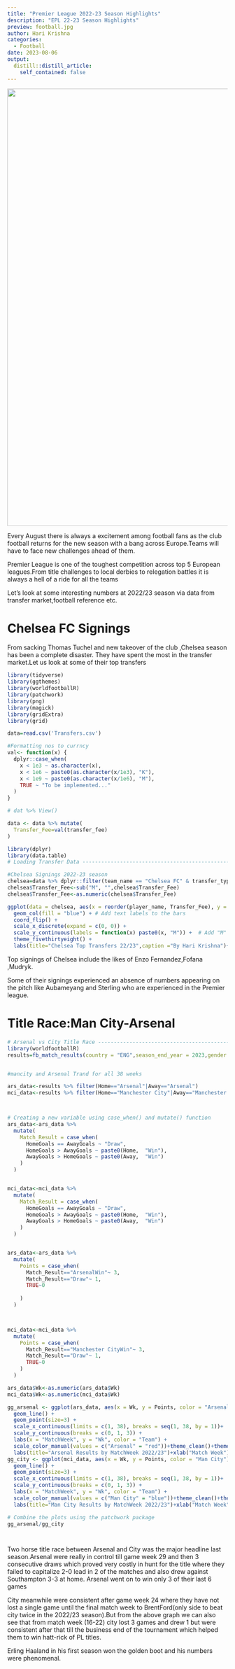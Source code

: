 ```yaml
---
title: "Premier League 2022-23 Season Highlights"
description: "EPL 22-23 Season Highlights" 
preview: football.jpg
author: Hari Krishna
categories:
  - Football
date: 2023-08-06
output:
  distill::distill_article:
    self_contained: false
---
```


![](football.jpg){width="1000"}

Every August there is always a excitement among football fans as the club football returns for the new season with a bang across Europe.Teams will have to face new challenges ahead of them.

Premier League is one of the toughest competition across top 5 European leagues.From title challenges to local derbies to relegation battles it is always a hell of a ride for all the teams

Let's look at some interesting numbers at 2022/23 season via data from transfer market,football reference etc.

# Chelsea FC Signings

From sacking Thomas Tuchel and new takeover of the club ,Chelsea season has been a complete disaster. They have spent the most in the transfer market.Let us look at some of their top transfers

```r
library(tidyverse)
library(ggthemes)
library(worldfootballR)
library(patchwork)
library(png)
library(magick)
library(gridExtra)
library(grid)
```

```r
data=read.csv('Transfers.csv')

#Formatting nos to currncy
val<- function(x) {
  dplyr::case_when(
    x < 1e3 ~ as.character(x),
    x < 1e6 ~ paste0(as.character(x/1e3), "K"),
    x < 1e9 ~ paste0(as.character(x/1e6), "M"),
    TRUE ~ "To be implemented..."
  )
}

# dat %>% View()

data <- data %>% mutate(
  Transfer_Fee=val(transfer_fee)
)

```

```r
library(dplyr)
library(data.table)
# Loading Transfer Data --------------------------------------------------

#Chelsea Signings 2022-23 season
chelsea=data %>% dplyr::filter(team_name == "Chelsea FC" & transfer_type=="Arrivals" & transfer_fee>0)
chelsea$Transfer_Fee<-sub("M", "",chelsea$Transfer_Fee)
chelsea$Transfer_Fee<-as.numeric(chelsea$Transfer_Fee)

ggplot(data = chelsea, aes(x = reorder(player_name, Transfer_Fee), y = Transfer_Fee)) +
  geom_col(fill = "blue") + # Add text labels to the bars
  coord_flip() +
  scale_x_discrete(expand = c(0, 0)) +
  scale_y_continuous(labels = function(x) paste0(x, "M")) +  # Add "M" to y-axis labels
  theme_fivethirtyeight() +
  labs(title="Chelsea Top Transfers 22/23",caption ="By Hari Krishna")+xlab("")
```

Top signings of Chelsea include the likes of Enzo Fernandez,Fofana ,Mudryk.

Some of their signings experienced an absence of numbers appearing on the pitch like Aubameyang and Sterling who are experienced in the Premier league.

# Title Race:Man City-Arsenal

```r
# Arsenal vs City Title Race ----------------------------------------------
library(worldfootballR)
results=fb_match_results(country = "ENG",season_end_year = 2023,gender = "M",tier = "1st")


#mancity and Arsenal Trand for all 38 weeks

ars_data<-results %>% filter(Home=="Arsenal"|Away=="Arsenal")
mci_data<-results %>% filter(Home=="Manchester City"|Away=="Manchester City")



# Creating a new variable using case_when() and mutate() function
ars_data<-ars_data %>%
  mutate(
    Match_Result = case_when(
      HomeGoals == AwayGoals ~ "Draw",
      HomeGoals > AwayGoals ~ paste0(Home,  "Win"),
      AwayGoals > HomeGoals ~ paste0(Away,  "Win")
    )
  )


mci_data<-mci_data %>%
  mutate(
    Match_Result = case_when(
      HomeGoals == AwayGoals ~ "Draw",
      HomeGoals > AwayGoals ~ paste0(Home,  "Win"),
      AwayGoals > HomeGoals ~ paste0(Away,  "Win")
    )
  )


ars_data<-ars_data %>%
  mutate(
    Points = case_when(
      Match_Result=="ArsenalWin"~ 3,
      Match_Result=="Draw"~ 1,
      TRUE~0
      
    )
  )



mci_data<-mci_data %>%
  mutate(
    Points = case_when(
      Match_Result=="Manchester CityWin"~ 3,
      Match_Result=="Draw"~ 1,
      TRUE~0
    )
  )

ars_data$Wk<-as.numeric(ars_data$Wk)
mci_data$Wk<-as.numeric(mci_data$Wk)


```

```r

gg_arsenal <- ggplot(ars_data, aes(x = Wk, y = Points, color = "Arsenal")) +
  geom_line() +
  geom_point(size=3) +
  scale_x_continuous(limits = c(1, 38), breaks = seq(1, 38, by = 1))+
  scale_y_continuous(breaks = c(0, 1, 3)) +
  labs(x = "MatchWeek", y = "Wk", color = "Team") +
  scale_color_manual(values = c("Arsenal" = "red"))+theme_clean()+theme(legend.position = "none")+
  labs(title="Arsenal Results by MatchWeek 2022/23")+xlab("Match Week")+ylab("Points per Match Week")
gg_city <- ggplot(mci_data, aes(x = Wk, y = Points, color = "Man City")) +
  geom_line() +
  geom_point(size=3) +
  scale_x_continuous(limits = c(1, 38), breaks = seq(1, 38, by = 1))+
  scale_y_continuous(breaks = c(0, 1, 3)) +
  labs(x = "MatchWeek", y = "Wk", color = "Team") +
  scale_color_manual(values = c("Man City" = "blue"))+theme_clean()+theme(legend.position = "none")+
  labs(title="Man City Results by MatchWeek 2022/23")+xlab("Match Week")+ylab("Points per Match Week")

# Combine the plots using the patchwork package
gg_arsenal/gg_city




```

Two horse title race between Arsenal and City was the major headline last season.Arsenal were really in control till game week 29 and then 3 consecutive draws which proved very costly in hunt for the title where they failed to capitalize 2-0 lead in 2 of the matches and also drew against Southampton 3-3 at home. Arsenal went on to win only 3 of their last 6 games

City meanwhile were consistent after game week 24 where they have not lost a single game until the final match week to BrentFord(only side to beat city twice in the 2022/23 season).But from the above graph we can also see that from match week (16-22) city lost 3 games and drew 1 but were consistent after that till the business end of the tournament which helped them to win hatt-rick of PL titles.

Erling Haaland in his first season won the golden boot and his numbers were phenomenal.
